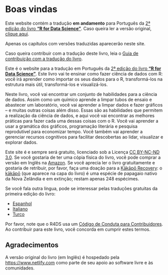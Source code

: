 # Boas vindas {.unnumbered}

::: callout-important
Este website contém a tradução **em andamento** para Português da [2ª edição do livro **"R for Data Science"**](https://r4ds.hadley.nz/).
Caso queira ler a versão original, [clique aqui](https://r4ds.hadley.nz/).

Apenas os capítulos com versões traduzidas aparecerão neste site.

Caso queira contribuir com a tradução deste livro, leia o [Guia de contribuição com a tradução do livro](https://github.com/cienciadedatos/pt-r4ds/wiki).
:::

Este é o website para a tradução em Português da [2ª edição do livro **"R for Data Science"**](https://r4ds.hadley.nz/).
Este livro vai te ensinar como fazer ciência de dados com R: você irá aprender como importar os seus dados para o R, transformá-los na estrutura mais útil, transformá-los e visualizá-los.

Neste livro, você vai encontrar um conjunto de habilidades para a ciência de dados.
Assim como um químico aprende a limpar tubos de ensaio e abastecer um laboratório, você vai aprender a limpar dados e fazer gráficos -- e muitas outras coisas além disso.
Essas são as habilidades que permitem a realização da ciência de dados, e aqui você vai encontrar as melhores práticas para fazer cada uma dessas coisas com o R.
Você vai aprender a usar a gramática dos gráficos, programação literária e pesquisa reprodutível para economizar tempo.
Você também vai aprender a gerenciar recursos cognitivos para facilitar descobertas ao lidar, visualizar e explorar dados.

Este site é e sempre será gratuito, licenciado sob a Licença [CC BY-NC-ND 3.0](https://creativecommons.org/licenses/by-nc-nd/3.0/us/).
Se você gostaria de ter uma cópia física do livro, você pode comprar a versão em Inglês na [Amazon](https://www.amazon.com/dp/1492097403?&tag=hadlwick-20).
Se você aprecia ler o livro gratuitamente e gostaria de retribuir, por favor, faça uma doação para a [Kākāpō Recovery](https://www.doc.govt.nz/kakapo-donate): o [kākāpō](https://www.youtube.com/watch?v=9T1vfsHYiKY) (que aparece na capa do livro) é uma espécie de papagaio nativo da Nova Zelândia e em extinção; restam apenas 248 espécimes.

Se você fala outra língua, pode se interessar pelas traduções gratuitas da primeira edição do livro:

-   [Espanhol](http://es.r4ds.hadley.nz)
-   [Italiano](https://it.r4ds.hadley.nz)
-   [Turco](https://tr.r4ds.hadley.nz)

Por favor, note que o R4DS usa um [Código de Conduta para Contribuidores](https://contributor-covenant.org/version/2/0/CODE_OF_CONDUCT.html).
Ao contribuir para este livro, você concorda em cumprir estes termos.

## Agradecimentos {.unnumbered}

A versão original do livro (em Inglês) é hospedado pela <https://www.netlify.com> como parte de seu apoio ao software livre e às comunidades.
